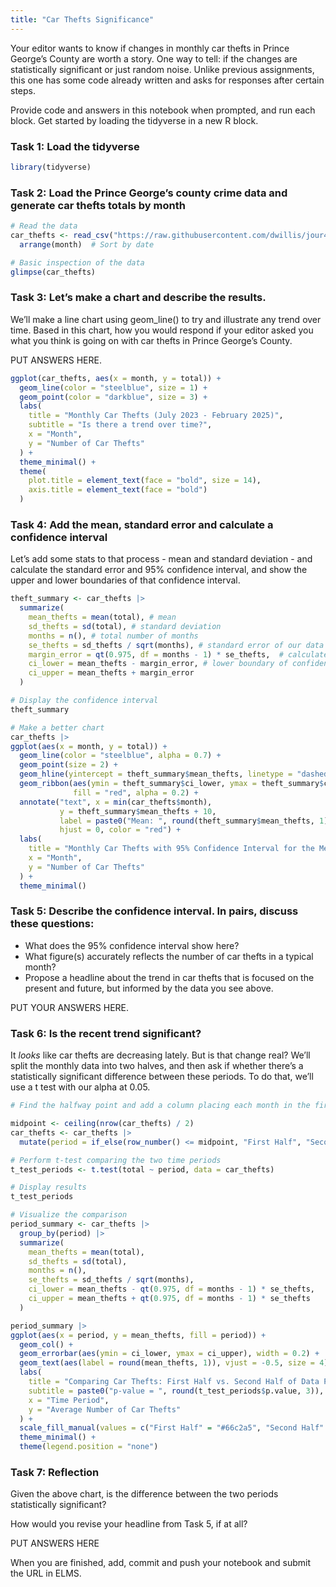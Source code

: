 ```yaml
---
title: "Car Thefts Significance"
---
```


Your editor wants to know if changes in monthly car thefts in Prince George's County are worth a story. One way to tell: if the changes are statistically significant or just random noise. Unlike previous assignments, this one has some code already written and asks for responses after certain steps. 

Provide code and answers in this notebook when prompted, and run each block. Get started by loading the tidyverse in a new R block.

### Task 1: Load the tidyverse

```r
library(tidyverse)
```


### Task 2: Load the Prince George's county crime data and generate car thefts totals by month

```r

# Read the data
car_thefts <- read_csv("https://raw.githubusercontent.com/dwillis/jour405/refs/heads/main/data/car_thefts_month.csv")  |> 
  arrange(month)  # Sort by date

# Basic inspection of the data
glimpse(car_thefts)

```

### Task 3: Let's make a chart and describe the results.

We'll make a line chart using geom_line() to try and illustrate any trend over time. Based in this chart, how you would respond if your editor asked you what you think is going on with car thefts in Prince George's County.

PUT ANSWERS HERE.

```r

ggplot(car_thefts, aes(x = month, y = total)) +
  geom_line(color = "steelblue", size = 1) +
  geom_point(color = "darkblue", size = 3) +
  labs(
    title = "Monthly Car Thefts (July 2023 - February 2025)",
    subtitle = "Is there a trend over time?",
    x = "Month",
    y = "Number of Car Thefts"
  ) +
  theme_minimal() +
  theme(
    plot.title = element_text(face = "bold", size = 14),
    axis.title = element_text(face = "bold")
  )

```

### Task 4: Add the mean, standard error and calculate a confidence interval

Let's add some stats to that process - mean and standard deviation - and calculate the standard error and 95% confidence interval, and show the upper and lower boundaries of that confidence interval.

```r

theft_summary <- car_thefts |> 
  summarize(
    mean_thefts = mean(total), # mean
    sd_thefts = sd(total), # standard deviation
    months = n(), # total number of months
    se_thefts = sd_thefts / sqrt(months), # standard error of our data
    margin_error = qt(0.975, df = months - 1) * se_thefts,  # calculate margin of error using 
    ci_lower = mean_thefts - margin_error, # lower boundary of confidence interval
    ci_upper = mean_thefts + margin_error
  )

# Display the confidence interval
theft_summary

# Make a better chart
car_thefts |> 
ggplot(aes(x = month, y = total)) +
  geom_line(color = "steelblue", alpha = 0.7) +
  geom_point(size = 2) +
  geom_hline(yintercept = theft_summary$mean_thefts, linetype = "dashed", color = "red", size = 1) +
  geom_ribbon(aes(ymin = theft_summary$ci_lower, ymax = theft_summary$ci_upper), 
              fill = "red", alpha = 0.2) +
  annotate("text", x = min(car_thefts$month), 
           y = theft_summary$mean_thefts + 10, 
           label = paste0("Mean: ", round(theft_summary$mean_thefts, 1)), 
           hjust = 0, color = "red") +
  labs(
    title = "Monthly Car Thefts with 95% Confidence Interval for the Mean",
    x = "Month",
    y = "Number of Car Thefts"
  ) +
  theme_minimal()

```

### Task 5: Describe the confidence interval. In pairs, discuss these questions:

- What does the 95% confidence interval show here?
- What figure(s) accurately reflects the number of car thefts in a typical month?
- Propose a headline about the trend in car thefts that is focused on the present and future, but informed by the data you see above.

PUT YOUR ANSWERS HERE.


### Task 6: Is the recent trend significant?

It _looks_ like car thefts are decreasing lately. But is that change real? We'll split the monthly data into two halves, and then ask if whether there's a statistically significant difference between these periods. To do that, we'll use a t test with our alpha at 0.05.

```r

# Find the halfway point and add a column placing each month in the first or second halves

midpoint <- ceiling(nrow(car_thefts) / 2)
car_thefts <- car_thefts |> 
  mutate(period = if_else(row_number() <= midpoint, "First Half", "Second Half"))

# Perform t-test comparing the two time periods
t_test_periods <- t.test(total ~ period, data = car_thefts)

# Display results
t_test_periods

# Visualize the comparison
period_summary <- car_thefts |> 
  group_by(period) |> 
  summarize(
    mean_thefts = mean(total),
    sd_thefts = sd(total),
    months = n(),
    se_thefts = sd_thefts / sqrt(months),
    ci_lower = mean_thefts - qt(0.975, df = months - 1) * se_thefts,
    ci_upper = mean_thefts + qt(0.975, df = months - 1) * se_thefts
  )

period_summary |> 
ggplot(aes(x = period, y = mean_thefts, fill = period)) +
  geom_col() +
  geom_errorbar(aes(ymin = ci_lower, ymax = ci_upper), width = 0.2) +
  geom_text(aes(label = round(mean_thefts, 1)), vjust = -0.5, size = 4) +
  labs(
    title = "Comparing Car Thefts: First Half vs. Second Half of Data Period",
    subtitle = paste0("p-value = ", round(t_test_periods$p.value, 3)),
    x = "Time Period",
    y = "Average Number of Car Thefts"
  ) +
  scale_fill_manual(values = c("First Half" = "#66c2a5", "Second Half" = "#fc8d62")) +
  theme_minimal() +
  theme(legend.position = "none")

```

### Task 7: Reflection

Given the above chart, is the difference between the two periods statistically significant? 

How would you revise your headline from Task 5, if at all?

PUT ANSWERS HERE



When you are finished, add, commit and push your notebook and submit the URL in ELMS.
